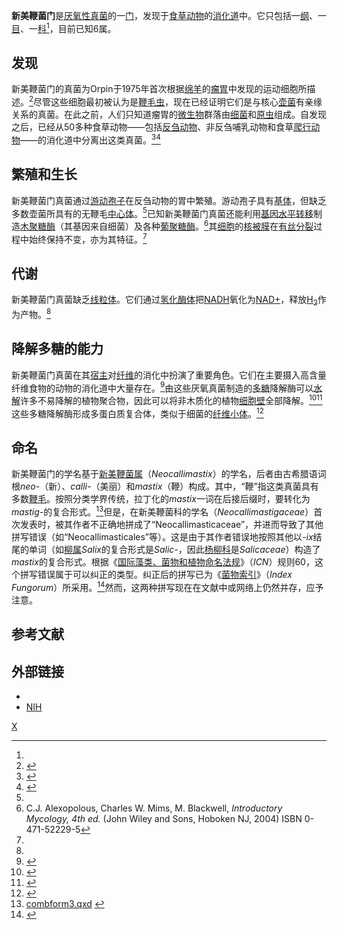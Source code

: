 {{Automatic Taxobox
| taxon = Neocallimastigaceae
| authority = 
| phylum = '''新美鞭菌门 Neocallimastigomycota'''<ref name=Hibbett>{{cite journal|author=Hibbett, D.S., ''et al.''|title=A higher level phylogenetic classification of the ''Fungi''|volume=111|issue=5|pages=509–547|doi=10.1016/j.mycres.2007.03.004|journal=Mycological Research|pmid=17572334|date=March 2007}}</ref>
| classis = '''新美鞭菌纲 Neocallimastigomycetes'''<ref name=Hibbett/>
| ordo = '''新美鞭菌目 Neocallimastigales'''<ref name>{{cite journal|author=Li, J.L., ''et al.''| year=1993 | title= The phylogenetic relationships of the anaerobic chytridiomycetous gut fungi (''Neocallimasticaceae'') and the ''Chytridiomycota''. II. Cladistic analysis of structural data and description of ''Neocallimasticales'' ord. nov | journal=Can. J. Bot. | volume=71 | pages=393–407|doi=10.1139/b93-044|issue=3}}</ref>
| subdivision_ranks = [[属|属]]
| subdivision =
* [[厌氧鞭菌属|厌氧鞭菌属]] Anaeromyces
* [[盲肠鞭菌属|盲肠鞭菌属]] Caecomyces
* [[枝梗鞭菌属|枝梗鞭菌属]] Cyllamyces
* [[新美鞭菌属|新美鞭菌属]] Neocallimastix
* [[根囊鞭菌属|根囊鞭菌属]] Orpinomyces
* [[梨囊鞭菌属|梨囊鞭菌属]] Piromyces
}}

'''新美鞭菌门'''是[[厌氧生物|厌氧性]][[真菌|真菌]]的一[[门_(生物)|门]]，发现于[[食草动物|食草动物]]的[[消化道|消化道]]中。它只包括一[[纲_(生物)|纲]]、一[[目_(生物)|目]]、一[[科_(生物)|科]]<ref name=Hibbett/>，目前已知6属。

==发现==
新美鞭菌门的真菌为Orpin于1975年首次根据[[绵羊|绵羊]]的[[瘤胃|瘤胃]]中发现的运动细胞所描述。<ref>{{cite journal |author=Orpin CG |title=Studies on the rumen flagellate Neocallimastix frontalis |journal=J. Gen. Microbiol. |volume=91 |issue=2 |pages=249–62 |pmid=1462 |doi= |url=|date=December 1975}}</ref>尽管这些细胞最初被认为是[[鞭毛虫|鞭毛虫]]，现在已经证明它们是与核心[[壶菌|壶菌]]有亲缘关系的真菌。在此之前，人们只知道瘤胃的[[微生物|微生物]]群落由[[细菌|细菌]]和[[原虫|原虫]]组成。自发现之后，已经从50多种食草动物——包括[[反刍动物|反刍动物]]、非反刍哺乳动物和食草[[爬行动物|爬行动物]]——的消化道中分离出这类真菌。<ref name="pmid18378601">{{cite journal |author=Ljungdahl LG |title=The cellulase/hemicellulase system of the anaerobic fungus Orpinomyces PC-2 and aspects of its applied use |journal=Ann. N. Y. Acad. Sci. |volume=1125 |issue= |pages=308–21 |pmid=18378601 |doi=10.1196/annals.1419.030 |url=|date=March 2008}}</ref><ref name="pmid15057723">{{cite journal |author=Mackie RI, Rycyk M, Ruemmler RL, Aminov RI, Wikelski M |title=Biochemical and microbiological evidence for fermentative digestion in free-living land iguanas (Conolophus pallidus) and marine iguanas (Amblyrhynchus cristatus) on the Galápagos archipelago |journal=Physiol. Biochem. Zool. |volume=77 |issue=1 |pages=127–38 |year=2004 |pmid=15057723 |doi=10.1086/383498 |url=}}</ref>

==繁殖和生长==
新美鞭菌门真菌通过[[游动孢子|游动孢子]]在反刍动物的胃中繁殖。游动孢子具有[[基体|基体]]，但缺乏多数壶菌所具有的无鞭毛[[中心体|中心体]]。<ref name=Hibbett/>已知新美鞭菌门真菌还能利用[[基因水平转移|基因水平转移]]制造[[木聚糖酶|木聚糖酶]]（其基因来自细菌）及各种[[葡聚糖酶|葡聚糖酶]]。<ref name=Alex>C.J. Alexopolous, Charles W. Mims, M. Blackwell, ''Introductory Mycology, 4th ed.'' (John Wiley and Sons, Hoboken NJ, 2004)  ISBN 0-471-52229-5</ref>其[[细胞|细胞]]的[[核被膜|核被膜]]在[[有丝分裂|有丝分裂]]过程中始终保持不变，亦为其特征。<ref name=Hibbett/>

==代谢==
新美鞭菌门真菌缺乏[[线粒体|线粒体]]。它们通过[[氢化酶体|氢化酶体]]把[[NADH|NADH]]氧化为[[NAD+|NAD+]]，释放[[氢|H<sub>2</sub>]]作为产物。<ref name=Alex/>

==降解多糖的能力==
新美鞭菌门真菌在其[[宿主|宿主]]对[[纤维|纤维]]的消化中扮演了重要角色。它们在主要摄入高含量纤维食物的动物的消化道中大量存在。<ref name="Ho1995">{{cite journal |author=Ho YW, Bar DJS |title=Classification of anaerobic gut fungi from herbivores withemphasis on rumen fungi from Malaysia |journal=Mycologia |volume=87 |issue= 5|pages=655–77 |year=1995 |pmid= |doi= 10.2307/3760810|jstor=3760810}}</ref>由这些厌氧真菌制造的[[多糖|多糖]]降解酶可以[[水解|水解]]许多不易降解的植物聚合物，因此可以将非木质化的植物[[细胞壁|细胞壁]]全部降解。<ref name="pmid2178175">{{cite journal |author=Akin DE, Borneman WS |title=Role of rumen fungi in fiber degradation |journal=J. Dairy Sci. |volume=73 |issue=10 |pages=3023–32 |pmid=2178175 |doi= 10.3168/jds.S0022-0302(90)78989-8|url=https://archive.org/details/sim_journal-of-dairy-science_1990-10_73_10/page/3023|date=October 1990}}</ref><ref name="pmid16887555">{{cite journal |author=Selinger LB, Forsberg CW, Cheng KJ |title=The rumen: a unique source of enzymes for enhancing livestock production |journal=Anaerobe |volume=2 |issue=5 |pages=263–84 |pmid=16887555 |doi=10.1006/anae.1996.0036 |url=|date=October 1996}}</ref>这些多糖降解酶形成多蛋白质复合体，类似于细菌的[[纤维小体|纤维小体]]。<ref name="Wilson1992">{{cite journal |author=Wilson CA, Wood TM |title=Studies on the cellulase of the rumen anaerobic fungus Neocallimastix frontalis, with special reference to the capacity of the enzyme to degrade crystalline cellulose |journal=Enzyme .Microb. Technol. |volume=14 |issue= 4|pages=258–64 |year=1992 |pmid= |doi= 10.1016/0141-0229(92)90148-H|url=https://archive.org/details/sim_enzyme-and-microbial-technology_1992-04_14_4/page/258}}</ref>

==命名==
新美鞭菌门的学名基于[[新美鞭菌属|新美鞭菌属]]（''Neocallimastix''）的学名，后者由古希腊语词根''neo-''（新）、''calli-''（美丽）和''mastix''（鞭）构成。其中，“鞭”指这类真菌具有多数[[鞭毛|鞭毛]]。按照分类学界传统，拉丁化的''mastix''一词在后接后缀时，要转化为''mastig-''的复合形式。<ref>[http://www.spellingbee.com/pre_suf_comb.pdf combform3.qxd<!-- Bot generated title -->] {{webarchive|url=https://web.archive.org/web/20070315221449/http://www.spellingbee.com/pre_suf_comb.pdf |date=2007-03-15 }}</ref>但是，在新美鞭菌科的学名（''Neocallimastigaceae''）首次发表时，被其作者不正确地拼成了“Neocallimasticaceae”，并进而导致了其他拼写错误（如“Neocallimasticales”等）。这是由于其作者错误地按照其他以''-ix''结尾的单词（如[[柳属|柳属]]''Salix''的复合形式是''Salic-''，因此[[杨柳科|杨柳科]]是''Salicaceae''）构造了''mastix''的复合形式。根据《[[国际藻类、菌物和植物命名法规|国际藻类、菌物和植物命名法规]]》（''ICN''）规则60，这个拼写错误属于可以纠正的类型。纠正后的拼写已为《[[菌物索引|菌物索引]]》（''Index Fungorum''）所采用。<ref>{{Cite web |url=http://www.indexfungorum.org/Names/Suprafamilial.asp |title=Suprafamilial Names<!-- Bot generated title --> |access-date=2013-10-03 |archive-date=2007-02-22 |archive-url=https://web.archive.org/web/20070222041859/http://www.indexfungorum.org/Names/Suprafamilial.asp |dead-url=no }}</ref>然而，这两种拼写现在在文献中或网络上仍然并存，应予注意。

==参考文献==
{{reflist|colwidth=30em}}

==外部链接==
* {{MeshName|Neocallimastigomycota}}
* [http://www.ncbi.nlm.nih.gov/Taxonomy/Browser/wwwtax.cgi?mode=Info&id=451455&lvl=3&lin=f&keep=1&srchmode=1&unlock NIH] {{Wayback|url=http://www.ncbi.nlm.nih.gov/Taxonomy/Browser/wwwtax.cgi?mode=Info&id=451455&lvl=3&lin=f&keep=1&srchmode=1&unlock |date=20190522104607 }}
{{Fungi classification}}

{{taxonbar}}
[[Category:真菌|X]]